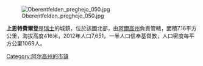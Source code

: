 [[Image:Oberentfelden_preghejo_050.jpg|right]]

'''上恩特費爾登'''是[[瑞士|瑞士]]的城鎮，位於該國北部，由[[阿爾高州|阿爾高州]]負責管轄，面積7.16平方公里，海拔高度416米，2012年人口7,651，一半人口信奉基督教，人口密度每平方公里1069人。

{{Switzerland-geo-stub}}
[[Category:阿尔高州的市镇|Category:阿尔高州的市镇]]